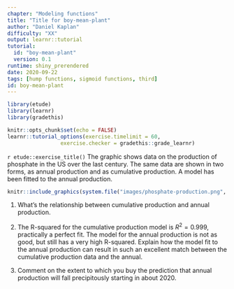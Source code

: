 ```yaml
---
chapter: "Modeling functions"
title: "Title for boy-mean-plant"
author: "Daniel Kaplan"
difficulty: "XX"
output: learnr::tutorial
tutorial:
  id: "boy-mean-plant"
  version: 0.1
runtime: shiny_prerendered
date: 2020-09-22 
tags: [hump functions, sigmoid functions, third]
id: boy-mean-plant
---
```


```r
library(etude)
library(learnr)
library(gradethis)

knitr::opts_chunk$set(echo = FALSE)
learnr::tutorial_options(exercise.timelimit = 60, 
                 exercise.checker = gradethis::grade_learnr)
```


`r etude::exercise_title()` The graphic shows data on the production of phosphate in the US over the last century. The same data are shown in two forms, as annual production and as cumulative production. A model has been fitted to the annual production.


```r
knitr::include_graphics(system.file("images/phosphate-production.png", package = "math141Zexercises"))
```

1. What's the relationship between cumulative production and annual production.
2. The R-squared for the cumulative production model is $R^2 = 0.999$, practically a perfect fit. The model for the annual production is not as good, but still has a very high R-squared. Explain how the model fit to the annual production can result in such an excellent match between the cumulative production data and the annual.

3. Comment on the extent to which you buy the prediction that annual production will fall precipitously starting in about 2020.

